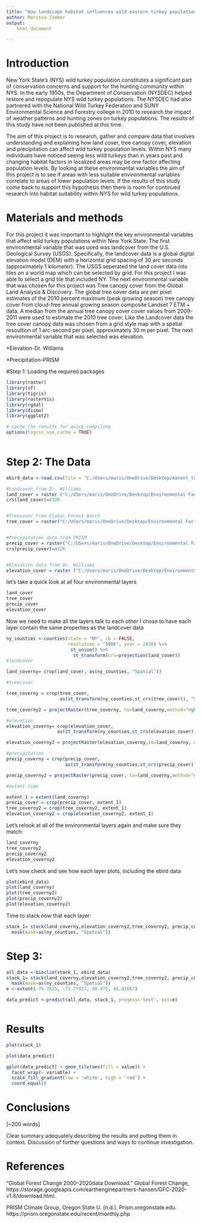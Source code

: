 ```yaml
---
title: "How landscape habitat influences wild eastern turkey populations within New York State"
author: Marissa Zimmer 
output:
    html_document

---
```


# Introduction

New York State’s (NYS) wild turkey population constitutes a significant part of conservation concerns and support for the hunting community within NYS. In the early 1950s, the Department of Conservation  (NYSDEC) helped restore and repopulate NYS wild turkey populations. The NYSDEC had also partnered with the National Wild Turkey Federation and SUNY Environmental Science and Forestry college in 2010 to research the impact of weather patterns and hunting zones on turkey populations. The results of this study have not been published at this time.

The aim of this project is to research, gather and compare data that involves understanding and explaining how land cover, tree canopy cover, elevation and precipitation can affect wild turkey population levels. Within NYS many individuals have noticed seeing less wild turkeys than in years past and changing habitat factors in localized areas may be one factor affecting population levels. By looking at these environmantal variables the aim of this project is to see if areas with less suitable environmental variables correlate to areas of lower population levels. If the results of this study come back to support this hypothesis then there is room for continued research into habitat suitability within NYS for wild turkey populations. 



# Materials and methods

For this project it was important to highlight the key environmental variables that affect wild turkey populations within New York State. The first environmental variable that was used was landcover from the U.S. Geological Survey (USGS). Specifically, the landcover data is a global digital elevation model (DEM) with a horizontal grid spacing of 30 arc seconds (approximately 1 kilometer). The USGS seperated the land cover data into tiles on a world map which can be selected by grid. For this project I was able to select a grid tile that included NY. The next environmental variable that was chosen for this project was Tree canopy cover from the Global Land Analysis & Discovery. The global tree cover data are per pixel estimates of the 2010 percent maximum (peak growing season) tree canopy cover from cloud-free annual growing season composite Landset 7 ETM + data. A median from the annual tree canopy cover cover values from 2009-2011 were used to estimate the 2010 tree cover. Like the Landcover data the tree cover canopy data was chosen from a grid style map with a spatial resoultion of 1 arc-second per pixel, approximately 30 m per pixel. The next environmental variable that was selected was elevation. 


*Elevation-Dr. Williams 

*Precipitation-PRISM 


#Step 1: Loading the required packages 


```r
library(raster)
library(sf)
library(tigris)
library(rasterVis)
library(rgdal)
library(dismo)
library(ggplot2)

# cache the results for quick compiling
options(tigris_use_cache = TRUE)
 
```


# Step 2: The Data

```r
ebird_data <-read.csv(file = "C:/Users/maris/OneDrive/Desktop/maxent_turkey3.csv")

#Landcover from Dr. Williams 
land_cover = raster ("C:/USers/maris/OneDrive/Desktop/Environmental Factor for Turkey Project/landcover_crop.asc")
crs(land_cover)=4326


#Treecover from Global Forest Watch
tree_cover = raster("C:/USers/maris/OneDrive/Desktop/Environmental Factor for Turkey Project/Hansen_GFC-2019-v1.7_treecover2000_50N_080W.tif")


#Precipitation data from PRISM 
precip_cover = raster("C:/USers/maris/OneDrive/Desktop/Environmental Factor for Turkey Project/PRISM_ppt_stable_4kmM3_2020_asc.asc")
crs(precip_cover)=4326


#Elevation data from Dr. Williams 
elevation_cover = raster ("C:/Users/maris/OneDrive/Desktop/Environmental Factor for Turkey Project/elevation.tif")

```

let's take a quick look at all four environmental layers 

```r
land_cover
tree_cover
precip_cover
elevation_cover
```

Now we need to make all the layers talk to each other 
I chose to have each layer contain the same properties as the landcover data 

```r
ny_counties <-counties(state = "NY", cb = FALSE,
                       resolution = "500k", year = 2020) %>%
                        st_union() %>%
                         st_transform(crs=projection(land_cover))
#landcover 

land_coverny= crop(land_cover, as(ny_counties, "Spatial"))

#treecover

tree_coverny = crop(tree_cover, 
                    as(st_transform(ny_counties,st_crs(tree_cover)), "Spatial"))#%>%

tree_coverny2 = projectRaster(tree_coverny, to=land_coverny,method="ngb")

#elevation 
elevation_coverny= crop(elevation_cover,
                   as(st_transform(ny_counties,st_crs(elevation_cover)), "Spatial"))#%>%

elevation_coverny2 = projectRaster(elevation_coverny,to=land_coverny, method = "ngb")

#precipitation
precip_coverny = crop(precip_cover, 
                      as(st_transform(ny_counties,st_crs(precip_cover)), "Spatial"))#%>%

precip_coverny2 = projectRaster(precip_cover, to=land_coverny,method="ngb")

#extent time

extent_1 = extent(land_coverny)
precip_cover = crop(precip_cover, extent_1)
tree_coverny2 = crop(tree_coverny2, extent_1)
elevation_coverny2 = crop(elevation_coverny2, extent_1)
```

Let's relook at all of the environmental layers again and make sure they match:

```r
land_coverny
tree_coverny2
precip_coverny2
elevation_coverny2
```

Let's now check and see how each layer plots, including the ebird data
```r
plot(ebird_data)
plot(land_coverny)
plot(tree_coverny2)
plot(precip_coverny2)
plot(elevation_coverny2)

```

Time to stack now that each layer:

```r
stack_1= stack(land_coverny,elevation_coverny2,tree_coverny2, precip_coverny2)%>%
  mask(mask=as(ny_counties, "Spatial"))
```


# Step 3: 
```r


all_data <-bioclim(stack_1, ebird_data)
stack_1= stack(land_coverny,elevation_coverny2,tree_coverny2, precip_coverny2)%>%
  mask(mask=as(ny_counties, "Spatial"))
e <-extent(-79.7625, -71.77917, 40.475, 45.01667)

data_predict <-predict(all_data, stack_1, progess='text', ext=e)



```

# Results
```r
plot(stack_1)

plot(data_predict)

gplot(data_predict) + geom_tile(aes(fill = value)) +
  facet_wrap(~ variable) +
  scale_fill_gradient(low = 'white', high = 'red') +
  coord_equal()

```



# Conclusions

[~200 words]

Clear summary adequately describing the results and putting them in context. Discussion of further questions and ways to continue investigation.

# References

“Global Forest Change 2000–2020data Download.” Global Forest Change, https://storage.googleapis.com/earthenginepartners-hansen/GFC-2020-v1.8/download.html. 

PRISM Climate Group, Oregon State U. (n.d.). Prism.oregonstate.edu. https://prism.oregonstate.edu/recent/monthly.php



